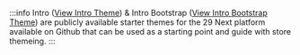 :::info
Intro ([View Intro Theme](https://github.com/29next/intro/)) & Intro Bootstrap ([View Intro Bootstrap Theme](https://github.com/29next/intro-bootstrap)) are publicly available starter themes for the 29 Next platform available on Github that can be used as a starting point and guide with store themeing.
:::
